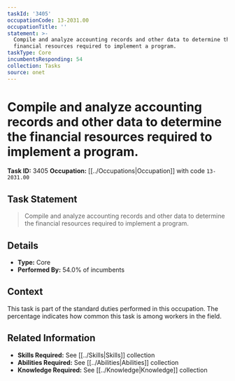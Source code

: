 ```yaml
---
taskId: '3405'
occupationCode: 13-2031.00
occupationTitle: ''
statement: >-
  Compile and analyze accounting records and other data to determine the
  financial resources required to implement a program.
taskType: Core
incumbentsResponding: 54
collection: Tasks
source: onet
---
```

# Compile and analyze accounting records and other data to determine the financial resources required to implement a program.

**Task ID:** 3405
**Occupation:** [[../Occupations|Occupation]] with code `13-2031.00`

## Task Statement

> Compile and analyze accounting records and other data to determine the financial resources required to implement a program.

## Details

- **Type:** Core
- **Performed By:** 54.0% of incumbents

## Context

This task is part of the standard duties performed in this occupation. The percentage indicates how common this task is among workers in the field.

## Related Information

- **Skills Required:** See [[../Skills|Skills]] collection
- **Abilities Required:** See [[../Abilities|Abilities]] collection
- **Knowledge Required:** See [[../Knowledge|Knowledge]] collection
